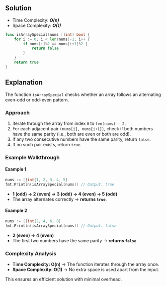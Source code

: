 ## Solution

- Time Complexity:  ***O(n)***  
- Space Complexity: ***O(1)***  

```go
func isArraySpecial(nums []int) bool {
    for i := 0; i < len(nums)-1; i++ {
        if nums[i]%2 == nums[i+1]%2 {
            return false
        }
    }
    return true
}
```

## Explanation

The function `isArraySpecial` checks whether an array follows an alternating even-odd or odd-even pattern.

### Approach
1. Iterate through the array from index `0` to `len(nums) - 2`.
2. For each adjacent pair `(nums[i], nums[i+1])`, check if both numbers have the same parity (i.e., both are even or both are odd).
3. If any two consecutive numbers have the same parity, return `false`.
4. If no such pair exists, return `true`.

### Example Walkthrough
#### **Example 1**
```go
nums := []int{1, 2, 3, 4, 5}
fmt.Println(isArraySpecial(nums)) // Output: true
```
- **1 (odd) → 2 (even) → 3 (odd) → 4 (even) → 5 (odd)**
- The array alternates correctly → **returns `true`**.

#### **Example 2**
```go
nums := []int{2, 4, 6, 8}
fmt.Println(isArraySpecial(nums)) // Output: false
```
- **2 (even) → 4 (even)**
- The first two numbers have the same parity → **returns `false`**.

### Complexity Analysis
- **Time Complexity: O(n)** → The function iterates through the array once.
- **Space Complexity: O(1)** → No extra space is used apart from the input.

This ensures an efficient solution with minimal overhead.